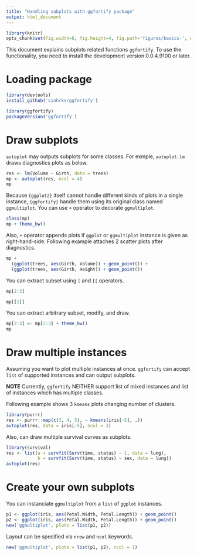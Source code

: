```yaml
---
title: "Handling subplots with ggfortify package"
output: html_document
---
```


<!--
%\VignetteEngine{knitr::knitr}
%\VignetteIndexEntry{Introduction to ggfortify package}
-->

```r
library(knitr)
opts_chunk$set(fig.width=6, fig.height=4, fig.path='figures/basics-', warning=FALSE)
```

This document explains subplots related functions `ggfortify`. To use the functionality, you need to install the development version 0.0.4.9100 or later.

# Loading package

```r
library(devtools)
install_github('sinhrks/ggfortify')
```

```r
library(ggfortify)
packageVersion('ggfortify')
```

# Draw subplots

``autoplot`` may outputs subplots for some classes. For exmple, ``autoplot.lm`` draws diagnostics plots as below.

```r
res <- lm(Volume ~ Girth, data = trees)  
mp <- autoplot(res, ncol = 4)
mp
```

Because `{ggplot2}` itself cannot handle different kinds of plots in a single instance, `{ggfortify}` handle them using its original class named `ggmultiplot`. You can use `+` operator to decorate `ggmultiplot`.

```r
class(mp)
mp + theme_bw()
```

Also, ``+`` operator appends plots if ``ggplot`` or ``ggmultiplot`` instance is given as right-hand-side. Following example attaches 2 scatter plots after diagnostics.

```r
mp +
  (ggplot(trees, aes(Girth, Volume)) + geom_point()) +
  (ggplot(trees, aes(Girth, Height)) + geom_point())
```

You can extract subset using ``[`` and ``[[`` operators.

```r
mp[2:3]
```

```r
mp[[1]]
```

You can extract arbitrary subset, modify, and draw.

```r
mp[2:3] <- mp[2:3] + theme_bw()
mp
```

# Draw multiple instances

Assuming you want to plot multiple instances at once. ``ggfortify`` can accept ``list`` of supported instances and can output subplots.

**NOTE** Currently, ``ggfortify`` NEITHER support list of mixed instances and list of instances which has multiple classes.

Following example shows 3 ``kmeans`` plots changing number of clusters.

```r
library(purrr)
res <- purrr::map(c(3, 4, 5), ~ kmeans(iris[-5], .))
autoplot(res, data = iris[-5], ncol = 3)
```

Also, can draw multiple survival curves as subplots.

```r
library(survival)
res <- list(a = survfit(Surv(time, status) ~ 1, data = lung),
            b = survfit(Surv(time, status) ~ sex, data = lung))
autoplot(res)
```

# Create your own subplots

You can instanciate ``ggmultiplot`` from a ``list`` of ``ggplot`` instances.

```r
p1 <- ggplot(iris, aes(Petal.Width, Petal.Length)) + geom_point()
p2 <- ggplot(iris, aes(Petal.Width, Petal.Length)) + geom_point()
new('ggmultiplot', plots = list(p1, p2))
```

Layout can be specified via ``nrow`` and ``ncol`` keywords.

```r
new('ggmultiplot', plots = list(p1, p2), ncol = 1)
```
